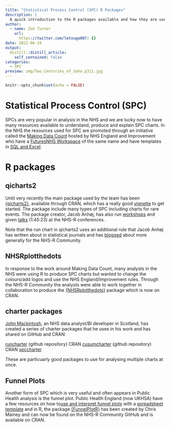 ```yaml
---
title: "Statistical Process Control (SPC) R Packages"
description: |
  A quick introduction to the R packages available and how they are used by the team
author:
  - name: Zoë Turner
    url:
      https://twitter.com/letxuga007: {}
date: 2022-06-24
output:
  distill::distill_article:
    self_contained: false
categories:
  - SPC
preview: img/Two_Centuries_of_Soho_p311.jpg
---
```



```r
knitr::opts_chunk$set(echo = FALSE)
```

# Statistical Process Control (SPC)

SPCs are very popular in analysis in the NHS and we are lucky now to have many resources available to understand, produce and explain SPC charts. In the NHS the resources used for SPC are promoted through an initiative called the [Making Data Count](https://www.england.nhs.uk/publication/making-data-count/) hosted by NHS England and Improvement who have a [FuturesNHS Workspace](https://future.nhs.uk/MDC/grouphome) of the same name and have templates in [SQL and Excel](https://future.nhs.uk/MDC/view?objectId=22996592).

# R packages

## qicharts2

Until very recently the main package used by the team has been [{qicharts2}](https://cran.r-project.org/web/packages/qicharts2/index.html), available through CRAN, which has a really good [vignette](https://cran.r-project.org/web/packages/qicharts2/vignettes/qicharts2.html) to get started. The package include many types of SPC including charts for rare events. The package creator, Jacob Anhøj, has also run [workshops](https://www.youtube.com/watch?v=pCaqwX7bDLs) and given [talks](https://www.youtube.com/watch?v=5HnW1YP3vTk) (1:45:23) at the NHS-R conferences.

Note that the run chart in qicharts2 uses an additional rule that Jacob Anhøj has written about in statistical journals and has [blogged](https://nhsrcommunity.com/blog/a-run-chart-is-not-a-run-chart-is-not-a-run-chart/) about more generally for the NHS-R Community. 

## NHSRplotthedots

In response to the work around Making Data Count, many analysts in the NHS were using R to produce SPC charts but wanted to change the colours/add logos and use the NHS England/Improvement rules. Through the NHS-R Community the analysts were able to work together in collaboration to produce the [{NHSRplotthedots}](https://github.com/nhs-r-community/NHSRplotthedots) package which is now on CRAN. 

## charter packages

[John Mackintosh](https://www.johnmackintosh.net/), an NHS data analyst/BI developer in Scotland, has created a series of charter packages that he uses in his work and has shared on GitHub and CRAN:

[runcharter](https://github.com/johnmackintosh/runcharter) (github repository) CRAN
[cusumcharter](https://github.com/johnmackintosh/cusumcharter) (github repository) CRAN
[spccharter](https://github.com/johnmackintosh/spccharter)

These are particuarly good packages to use for analysing multiple charts at once.

## Funnel Plots

Another form of SPC which is very useful and often appears in Public Health analysis is the funnel plot. Public Health England (now UKHSA) have a few resources on how to[ use and interpret funnel plots](https://fingertips.phe.org.uk/documents/TechnicalBriefing2Statisticalprocesscontrolmetho.pdf) with a [spreadsheet template](https://fingertips.phe.org.uk/documents/PHE%20Funnel%20plot%20tool%20for%20proportions.xls) and in R, the package [{FunnelPlotR}](https://github.com/nhs-r-community/FunnelPlotR) has been created by Chris Mainey and can now be found on the NHS-R Community GitHub and is available on CRAN.